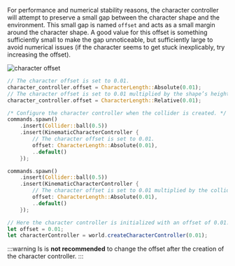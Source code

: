 
For performance and numerical stability reasons, the character controller will attempt to preserve a small gap between
the character shape and the environment. This small gap is named `offset` and acts as a small margin around the character
shape. A good value for this offset is something sufficiently small to make the gap unnoticeable, but sufficiently large
to avoid numerical issues (if the character seems to get stuck inexplicably, try increasing the offset).

![character offset](/img/cct_character_offset.svg)

<rapier>

```rust
// The character offset is set to 0.01.
character_controller.offset = CharacterLength::Absolute(0.01);
// The character offset is set to 0.01 multiplied by the shape’s height.
character_controller.offset = CharacterLength::Relative(0.01);
```

</rapier>
<bevy>

```rust
/* Configure the character controller when the collider is created. */
commands.spawn()
    .insert(Collider::ball(0.5))
    .insert(KinematicCharacterController {
        // The character offset is set to 0.01.
        offset: CharacterLength::Absolute(0.01),
        ..default()
    });

commands.spawn()
    .insert(Collider::ball(0.5))
    .insert(KinematicCharacterController {
        // The character offset is set to 0.01 multiplied by the collider’s height.
        offset: CharacterLength::Absolute(0.01),
        ..default()
    });
```

</bevy>
<js>

```js
// Here the character controller is initialized with an offset of 0.01.
let offset = 0.01;
let characterController = world.createCharacterController(0.01);
```

</js>

:::warning
Is is **not recommended** to change the offset after the creation of the character controller.
:::
